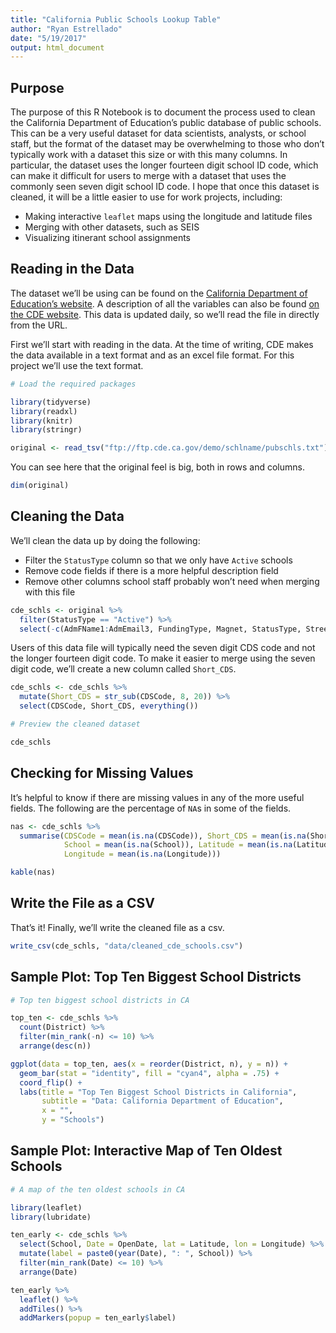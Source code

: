 ```yaml
---
title: "California Public Schools Lookup Table"
author: "Ryan Estrellado"
date: "5/19/2017"
output: html_document
---
```


## Purpose 

The purpose of this R Notebook is to document the process used to clean the 
California Department of Education's public database of public schools. This 
can be a very useful dataset for data scientists, analysts, or school staff, 
but the format of the dataset may be overwhelming to those who don't typically 
work with a dataset this size or with this many columns. In particular, the 
dataset uses the longer fourteen digit school ID code, which can make it 
difficult for users to merge with a dataset that uses the commonly seen seven 
digit school ID code. I hope that once this dataset is cleaned, it will be a 
little easier to use for work projects, including:  

- Making interactive `leaflet` maps using the longitude and latitude files 
- Merging with other datasets, such as SEIS  
- Visualizing itinerant school assignments  
  
## Reading in the Data 

The dataset we'll be using can be found on the [California Department of 
Education's website](http://www.cde.ca.gov/ds/si/ds/pubschls.asp). A description of all the variables can also be found 
[on the CDE website](http://www.cde.ca.gov/ds/si/ds/fspubschls.asp). This data 
is updated daily, so we'll read the file in directly from the URL. 

First we'll start with reading in the data. At the time of writing, CDE makes 
the data available in a text format and as an excel file format. For this 
project we'll use the text format. 

```r
# Load the required packages

library(tidyverse)
library(readxl)
library(knitr)
library(stringr)
```

```r
original <- read_tsv("ftp://ftp.cde.ca.gov/demo/schlname/pubschls.txt")
```

You can see here that the original feel is big, both in rows and columns. 

```r
dim(original)
```
  
## Cleaning the Data

We'll clean the data up by doing the following: 

- Filter the `StatusType` column so that we only have `Active` schools  
- Remove code fields if there is a more helpful description field  
- Remove other columns school staff probably won't need when merging with this 
file  

```r
cde_schls <- original %>% 
  filter(StatusType == "Active") %>% 
  select(-c(AdmFName1:AdmEmail3, FundingType, Magnet, StatusType, Street:State, DOC, CharterNum, SOC, EdOpsCode, EILCode))
```

Users of this data file will typically need the seven digit CDS code and not the 
longer fourteen digit code. To make it easier to merge using the seven digit 
code, we'll create a new column called `Short_CDS`. 

```r
cde_schls <- cde_schls %>% 
  mutate(Short_CDS = str_sub(CDSCode, 8, 20)) %>% 
  select(CDSCode, Short_CDS, everything())
```

```r
# Preview the cleaned dataset

cde_schls
```
  
## Checking for Missing Values 

It's helpful to know if there are missing values in any of the more useful 
fields. The following are the percentage of `NA`s in some of the fields. 

```r
nas <- cde_schls %>% 
  summarise(CDSCode = mean(is.na(CDSCode)), Short_CDS = mean(is.na(Short_CDS)),
            School = mean(is.na(School)), Latitude = mean(is.na(Latitude)), 
            Longitude = mean(is.na(Longitude)))

kable(nas)
```
  
## Write the File as a CSV 

That's it! Finally, we'll write the cleaned file as a csv. 

```r
write_csv(cde_schls, "data/cleaned_cde_schools.csv")
```
  
## Sample Plot: Top Ten Biggest School Districts 

```r
# Top ten biggest school districts in CA 

top_ten <- cde_schls %>% 
  count(District) %>% 
  filter(min_rank(-n) <= 10) %>% 
  arrange(desc(n))

ggplot(data = top_ten, aes(x = reorder(District, n), y = n)) +
  geom_bar(stat = "identity", fill = "cyan4", alpha = .75) + 
  coord_flip() + 
  labs(title = "Top Ten Biggest School Districts in California", 
       subtitle = "Data: California Department of Education",
       x = "",
       y = "Schools")
```

## Sample Plot: Interactive Map of Ten Oldest Schools 

```r
# A map of the ten oldest schools in CA  

library(leaflet)
library(lubridate)

ten_early <- cde_schls %>% 
  select(School, Date = OpenDate, lat = Latitude, lon = Longitude) %>% 
  mutate(label = paste0(year(Date), ": ", School)) %>% 
  filter(min_rank(Date) <= 10) %>% 
  arrange(Date)

ten_early %>% 
  leaflet() %>% 
  addTiles() %>% 
  addMarkers(popup = ten_early$label)
```


